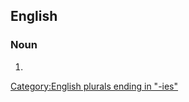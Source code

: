 ==English==

===Noun===
{{head|en|noun plural form}}

# {{plural of|acerbity|lang=en}}

[[Category:English plurals ending in "-ies"]]